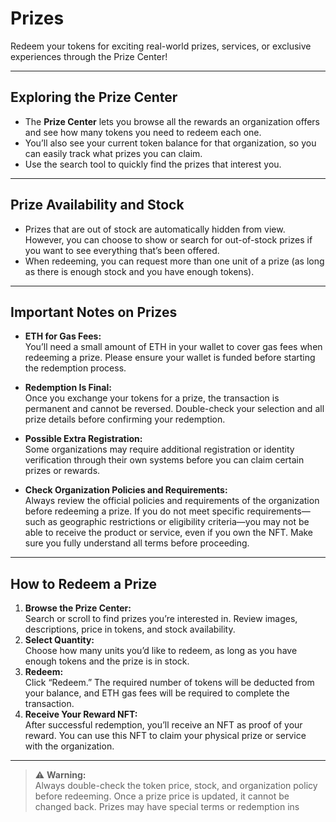 # Prizes

Redeem your tokens for exciting real-world prizes, services, or exclusive experiences through the Prize Center!

---

## Exploring the Prize Center

- The **Prize Center** lets you browse all the rewards an organization offers and see how many tokens you need to redeem each one.
- You’ll also see your current token balance for that organization, so you can easily track what prizes you can claim.
- Use the search tool to quickly find the prizes that interest you.

---

## Prize Availability and Stock

- Prizes that are out of stock are automatically hidden from view. However, you can choose to show or search for out-of-stock prizes if you want to see everything that’s been offered.
- When redeeming, you can request more than one unit of a prize (as long as there is enough stock and you have enough tokens).

---

## Important Notes on Prizes

- **ETH for Gas Fees:**  
  You’ll need a small amount of ETH in your wallet to cover gas fees when redeeming a prize. Please ensure your wallet is funded before starting the redemption process.

- **Redemption Is Final:**  
  Once you exchange your tokens for a prize, the transaction is permanent and cannot be reversed. Double-check your selection and all prize details before confirming your redemption.

- **Possible Extra Registration:**  
  Some organizations may require additional registration or identity verification through their own systems before you can claim certain prizes or rewards.

- **Check Organization Policies and Requirements:**  
  Always review the official policies and requirements of the organization before redeeming a prize. If you do not meet specific requirements—such as geographic restrictions or eligibility criteria—you may not be able to receive the product or service, even if you own the NFT. Make sure you fully understand all terms before proceeding.


---

## How to Redeem a Prize

1. **Browse the Prize Center:**  
   Search or scroll to find prizes you’re interested in. Review images, descriptions, price in tokens, and stock availability.
2. **Select Quantity:**  
   Choose how many units you’d like to redeem, as long as you have enough tokens and the prize is in stock.
3. **Redeem:**  
   Click “Redeem.” The required number of tokens will be deducted from your balance, and ETH gas fees will be required to complete the transaction.
4. **Receive Your Reward NFT:**  
   After successful redemption, you’ll receive an NFT as proof of your reward. You can use this NFT to claim your physical prize or service with the organization.

---

> ⚠️ **Warning:**  
> Always double-check the token price, stock, and organization policy before redeeming. Once a prize price is updated, it cannot be changed back. Prizes may have special terms or redemption ins
